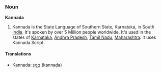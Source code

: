 ===Noun===
'''Kannada'''

# Kannada is the State Language of Southern State, Karnataka, in South [[India]]. It's spoken by over 5 Million people worldwide. It's used in the states of [[Karnataka]], [[Andhra Pradesh]], [[Tamil Nadu]], [[Maharashtra]]. It uses Kannada Script.

====Translations====
*Kannada: [[ಕನ್ನಡ]] (kannaḍa)